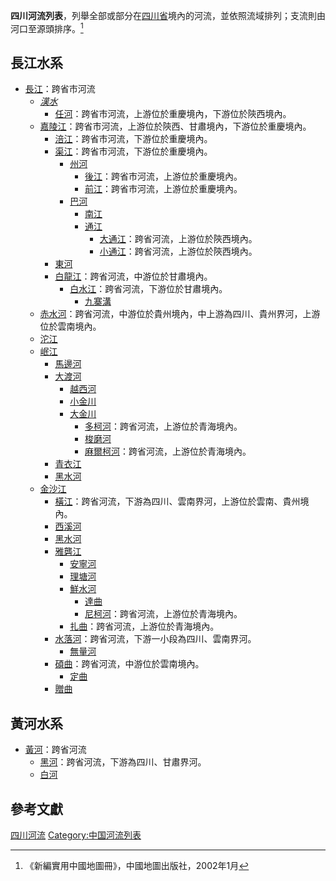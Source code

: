 '''四川河流列表'''，列舉全部或部分在[[四川省|四川省]]境內的河流，並依照流域排列；支流則由河口至源頭排序。<ref>《新編實用中國地圖冊》，中國地圖出版社，2002年1月</ref>

==長江水系==
*[[長江|長江]]：跨省市河流
**''[[漢水|漢水]]''
***[[任河|任河]]：跨省市河流，上游位於重慶境內，下游位於陝西境內。
**[[嘉陵江|嘉陵江]]：跨省市河流，上游位於陝西、甘肅境內，下游位於重慶境內。
***[[涪江|涪江]]：跨省市河流，下游位於重慶境內。
***[[渠江_(嘉陵江支流)|渠江]]：跨省市河流，下游位於重慶境內。
****[[州河|州河]]
*****[[後江_(州河)|後江]]：跨省市河流，上游位於重慶境內。
*****[[前江_(州河)|前江]]：跨省市河流，上游位於重慶境內。
****[[巴河|巴河]]
*****[[南江_(四川河流)|南江]]
*****[[通江_(河流)|通江]]
******[[大通江|大通江]]：跨省河流，上游位於陝西境內。
******[[小通江|小通江]]：跨省河流，上游位於陝西境內。
***[[東河_(嘉陵江)|東河]]
***[[白龍江|白龍江]]：跨省河流，中游位於甘肅境內。
****[[白水江|白水江]]：跨省河流，下游位於甘肅境內。
*****[[九寨溝_(河流)|九寨溝]]
**[[赤水河|赤水河]]：跨省河流，中游位於貴州境內，中上游為四川、貴州界河，上游位於雲南境內。
**[[沱江|沱江]]
**[[岷江|岷江]]
***[[馬邊河|馬邊河]]
***[[大渡河|大渡河]]
****[[越西河|越西河]]
****[[小金川|小金川]]
****[[大金川|大金川]]
*****[[多柯河|多柯河]]：跨省河流，上游位於青海境內。
*****[[梭磨河|梭磨河]]
*****[[麻爾柯河|麻爾柯河]]：跨省河流，上游位於青海境內。
***[[青衣江|青衣江]]
***[[黑水河_(岷江支流)|黑水河]]
**[[金沙江|金沙江]]
***[[橫江_(金沙江支流)|橫江]]：跨省河流，下游為四川、雲南界河，上游位於雲南、貴州境內。
***[[西溪河_(金沙江)|西溪河]]
***[[黑水河_(岷江支流)|黑水河]]
***[[雅礱江|雅礱江]]
****[[安寧河|安寧河]]
****[[理塘河|理塘河]]
****[[鮮水河|鮮水河]]
*****[[達曲|達曲]]
*****[[尼柯河|尼柯河]]：跨省河流，上游位於青海境內。
****[[扎曲_(雅礱江)|扎曲]]：跨省河流，上游位於青海境內。
***[[水落河|水落河]]：跨省河流，下游一小段為四川、雲南界河。
****[[無量河|無量河]]
***[[碩曲|碩曲]]：跨省河流，中游位於雲南境內。
****[[定曲|定曲]]
***[[贈曲|贈曲]]

==黃河水系==
*[[黃河|黃河]]：跨省河流
**[[黑河_(四川)|黑河]]：跨省河流，下游為四川、甘肅界河。
**[[嘎曲|白河]]

==參考文獻==
{{reflist}}

[[Category:四川河流|]]
[[Category:中国河流列表|Category:中国河流列表]]
